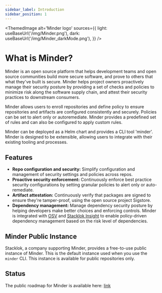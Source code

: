 ```yaml
---
sidebar_label: Introduction
sidebar_position: 1
---
```



<ThemedImage
  alt='Minder logo'
  sources={{
    light: useBaseUrl('/img/Minder.png'),
    dark: useBaseUrl('/img/Minder_darkMode.png'),
  }}
/>

# What is Minder?

Minder is an open source platform that helps development teams and open source
communities build more secure software, and prove to others that what they've
built is secure. Minder helps project owners proactively manage their security
posture by providing a set of checks and policies to minimize risk along the
software supply chain, and attest their security practices to downstream
consumers.

Minder allows users to enroll repositories and define policy to ensure
repositories and artifacts are configured consistently and securely. Policies
can be set to alert only or autoremediate. Minder provides a predefined set of
rules and can also be configured to apply custom rules.

Minder can be deployed as a Helm chart and provides a CLI tool 'minder'. Minder
is designed to be extensible, allowing users to integrate with their existing
tooling and processes.

## Features

- **Repo configuration and security:** Simplify configuration and management of
  security settings and policies across repos.
- **Proactive security enforcement:** Continuously enforce best practice
  security configurations by setting granular policies to alert only or
  auto-remediate.
- **Artifact attestation:** Continuously verify that packages are signed to
  ensure they're tamper-proof, using the open source project Sigstore.
- **Dependency management:** Manage dependency security posture by helping
  developers make better choices and enforcing controls. Minder is integrated
  with [OSV](https://osv.dev/) and
  [Stacklok Insight](https://insight.stacklok.com) to enable policy-driven
  dependency management based on the risk level of dependencies.

## Minder Public Instance

Stacklok, a company supporting Minder, provides a free-to-use public instance of
Minder. This is the default instance used when you use the `minder` CLI. This
instance is available for public repositories only.

## Status

The public roadmap for Minder is available here: [link](./about/roadmap.md)
